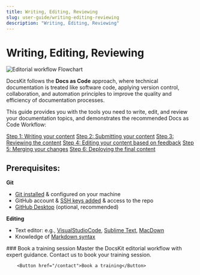 ```yaml
---
title: Writing, Editing, Reviewing
slug: user-guide/writing-editing-reviewing
description: "Writing, Editing, Reviewing"
---
```


# Writing, Editing, Reviewing


![Editorial workflow Flowchart](.assets/editorial_workflow.png)

DocsKit follows the **Docs as Code** approach, where technical documentation is treated like software code, applying version control, collaboration, and automation principles to improve the quality and efficiency of documentation processes.

This guide provides you with the tools you need to write, edit, and review your documentation topics, and demonstrates the recommended Docs as Code Workflow:

[Step 1: Writing your content](/user-guide/writing-editing-reviewing/step-1-writing)
[Step 2: Submitting your content](/user-guide/writing-editing-reviewing/step-2-submitting)
[Step 3: Reviewing the content](/user-guide/writing-editing-reviewing/step-3-reviewing)
[Step 4: Editing your content based on feedback](/user-guide/writing-editing-reviewing/step-4-editing)
[Step 5: Merging your changes](/user-guide/writing-editing-reviewing/step-5-merging)
[Step 6: Deploying the final content](/user-guide/writing-editing-reviewing/step-6-deploying)


## Prerequisites:

**Git**

* [Git installed](https://github.com/git-guides/install-git) & configured on your machine
* GitHub account & [SSH keys added](https://docs.github.com/en/authentication/connecting-to-github-with-ssh) & access to the repo
* [GitHub Desktop](https://desktop.github.com/) (optional, recommended)

**Editing**

* Text editor: e.g., [VisualStudioCode](https://code.visualstudio.com/), [Sublime Text](https://www.sublimetext.com/), [MacDown](https://macdown.uranusjr.com/)
* Knowledge of [Markdown syntax](https://www.markdownguide.org/)


<Grid>
  <Card>
        ### Book a training session
        Master the DocsKit editorial workflow with expert guidance. Contact us to book your training session.

        <Button href="/contact">Book a training</Button>
  </Card>
</Grid>
